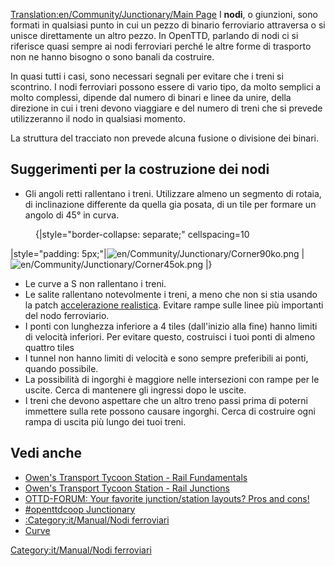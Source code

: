 [[Translation:en/Community/Junctionary/Main Page]]
{{it/Community/Nodo/Nodi ferroviari}}
I '''nodi''', o giunzioni, sono formati in qualsiasi punto in cui un pezzo di binario ferroviario attraversa o si unisce direttamente un altro pezzo. In OpenTTD, parlando di nodi ci si riferisce quasi sempre ai nodi ferroviari perché le altre forme di trasporto non ne hanno bisogno o sono banali da costruire.

In quasi tutti i casi, sono necessari segnali per evitare che i treni si scontrino. I nodi ferroviari possono essere di vario tipo, da molto semplici a molto complessi, dipende dal numero di binari e linee da unire, della direzione in cui i treni devono viaggiare e del numero di treni che si prevede utilizzeranno il nodo in qualsiasi momento.

La struttura del tracciato non prevede alcuna fusione o divisione dei binari.

== Suggerimenti per la costruzione dei nodi ==

* Gli angoli retti rallentano i treni. Utilizzare almeno un segmento di rotaia, di inclinazione differente da quella gia posata, di un tile per formare un angolo di 45&deg; in curva.
:{|style="border-collapse: separate;" cellspacing=10
|style="padding: 5px;"|[[File:en/Community/Junctionary/Corner90ko.png]]
|[[File:en/Community/Junctionary/Corner45ok.png]]
|}
* Le curve a S non rallentano i treni.
* Le salite rallentano notevolmente i treni, a meno che non si stia usando la patch [[it/Impostazioni avanzate#accelerazione-realistica|accelerazione realistica]]. Evitare rampe sulle linee più importanti del nodo ferroviario.
* I ponti con lunghezza inferiore a 4 tiles (dall'inizio alla fine) hanno limiti di velocità inferiori. Per evitare questo, costruisci i tuoi ponti di almeno quattro tiles
* I tunnel non hanno limiti di velocità e sono sempre preferibili ai ponti, quando possibile.
* La possibilità di ingorghi è maggiore nelle intersezioni con rampe per le uscite. Cerca di mantenere gli ingressi dopo le uscite.
* I treni che devono aspettare che un altro treno passi prima di poterni immettere sulla rete possono causare ingorghi. Cerca di costruire ogni rampa di uscita più lungo dei tuoi treni.

==Vedi anche==
* [http://www.transporttycoon.net/rail Owen's Transport Tycoon Station - Rail Fundamentals]
* [http://www.transporttycoon.net/junctions Owen's Transport Tycoon Station - Rail Junctions]
* [http://www.tt-forums.net/viewtopic.php?p=251709#251709 OTTD-FORUM: Your favorite junction/station layouts? Pros and cons!]
* [http://wiki.openttdcoop.org/Junctionary #openttdcoop Junctionary]
* [[:Category:it/Manual/Nodi ferroviari]]
* [[it/Community/Curve|Curve]]

[[Category:it/Manual/Nodi ferroviari]]